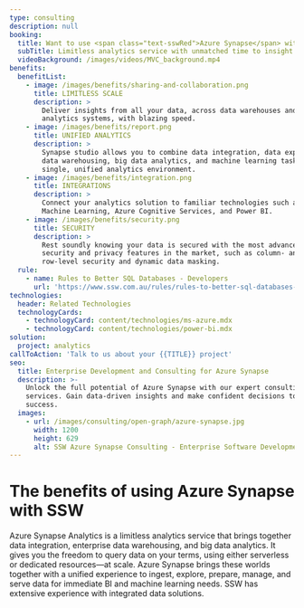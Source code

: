 ```yaml
---
type: consulting
description: null
booking:
  title: Want to use <span class="text-sswRed">Azure Synapse</span> with SSW?
  subTitle: Limitless analytics service with unmatched time to insight
  videoBackground: /images/videos/MVC_background.mp4
benefits:
  benefitList:
    - image: /images/benefits/sharing-and-collaboration.png
      title: LIMITLESS SCALE
      description: >
        Deliver insights from all your data, across data warehouses and big data
        analytics systems, with blazing speed.
    - image: /images/benefits/report.png
      title: UNIFIED ANALYTICS
      description: >
        Synapse studio allows you to combine data integration, data exploration,
        data warehousing, big data analytics, and machine learning tasks in a
        single, unified analytics environment.
    - image: /images/benefits/integration.png
      title: INTEGRATIONS
      description: >
        Connect your analytics solution to familiar technologies such as Azure
        Machine Learning, Azure Cognitive Services, and Power BI.
    - image: /images/benefits/security.png
      title: SECURITY
      description: >
        Rest soundly knowing your data is secured with the most advanced
        security and privacy features in the market, such as column- and
        row-level security and dynamic data masking.
  rule:
    - name: Rules to Better SQL Databases - Developers
      url: 'https://www.ssw.com.au/rules/rules-to-better-sql-databases-developers'
technologies:
  header: Related Technologies
  technologyCards:
    - technologyCard: content/technologies/ms-azure.mdx
    - technologyCard: content/technologies/power-bi.mdx
solution:
  project: analytics
callToAction: 'Talk to us about your {{TITLE}} project'
seo:
  title: Enterprise Development and Consulting for Azure Synapse
  description: >-
    Unlock the full potential of Azure Synapse with our expert consulting
    services. Gain data-driven insights and make confident decisions to drive
    success.
  images:
    - url: /images/consulting/open-graph/azure-synapse.jpg
      width: 1200
      height: 629
      alt: SSW Azure Synapse Consulting - Enterprise Software Development
---
```


# The benefits of using **Azure Synapse** with SSW

Azure Synapse Analytics is a limitless analytics service that brings together data integration, enterprise data warehousing, and big data analytics. It gives you the freedom to query data on your terms, using either serverless or dedicated resources—at scale. Azure Synapse brings these worlds together with a unified experience to ingest, explore, prepare, manage, and serve data for immediate BI and machine learning needs. SSW has extensive experience with integrated data solutions.

<VideoEmbed url="https://www.youtube.com/watch?v=dvP0JwchjfI" />
